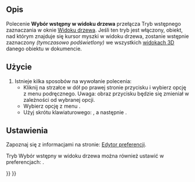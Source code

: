 <languages/>

{{Docnav/pl
|[[Std_TreeSyncPlacement/pl|Synchronizuj położenie w widoku drzewa]]
|[[Std_TreeRecordSelection/pl|Zapisz wybór z widoku drzewa]]
|[[Std_View_Menu/pl|Std: Menu Widok]]
|IconL=Std_TreeSyncPlacement.svg
|IconR=Std_TreeRecordSelection.svg
|IconC=Freecad.svg
}}

{{GuiCommand/pl
|Name=Std TreeSelection
|Name/pl=Std: Wybór wstępny w widoku drzewa
|MenuLocation=Widok → Akcje widoku drzewa → Wybór wstępny
|Workbenches=Wszystkie
|Shortcut={{KEY|T}} {{KEY|4}}
|Version=0.19
}}

<span id="Description"></span>
==Opis==

Polecenie '''Wybór wstępny w widoku drzewa''' przełącza Tryb wstępnego zaznaczania w oknie [[Tree_view/pl|Widoku drzewa]]. Jeśli ten tryb jest włączony, obiekt, nad którym znajduje się kursor myszki w widoku drzewa, zostanie wstępnie zaznaczony ''(tymczasowo podświetlony)'' we wszystkich [[3D_view/pl|widokach 3D]] danego obiektu w dokumencie.

<span id="Usage"></span>
==Użycie==

# Istnieje kilka sposobów na wywołanie polecenia:
#* Kliknij na strzałce w dół po prawej stronie przycisku {{Button|[[Image:Std_TreeSyncView.svg|16px]]}} i wybierz opcję {{MenuCommand|Wybór wstępny}} z menu podręcznego. Uwaga: obraz przycisku będzie się zmieniał w zależności od wybranej opcji.
#* Wybierz opcję z menu {{MenuCommand|Widok → Akcje widoku drzewa → Wybór wstępny}}.
#* Użyj skrótu klawiaturowego: {{KEY|T}}, a następnie {{KEY|4}}.

<span id="Preferences"></span>
==Ustawienia==

Zapoznaj się z informacjami na stronie: [[Preferences_Editor/pl|Edytor preferencji]].

Tryb Wybór wstępny w widoku drzewa można również ustawić w preferencjach: {{MenuCommand|Edycja → Preferencje ... → Ogólne → Zaznaczanie → Wstępny wybór obiektu w oknie Widoku 3D, po wskazaniu kursorem elementu drzewa}}.


{{Docnav/pl
|[[Std_TreeSyncPlacement/pl|Synchronizuj umiejscowienie w widoku drzewa]]
|[[Std_TreeRecordSelection/pl|Zapisz wybór z widoku drzewa]]
|[[Std_View_Menu/pl|Std: Menu Widok]]
|IconL=Std_TreeSyncPlacement.svg
|IconR=Std_TreeRecordSelection.svg
|IconC=Freecad.svg
}}

{{Std_Base_navi{{#translation:}}}}
{{Userdocnavi{{#translation:}}}}